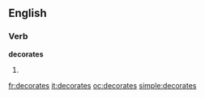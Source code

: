 ==English==

===Verb===
'''decorates'''

# {{third-person singular of|[[decorate]]}}

[[fr:decorates]]
[[it:decorates]]
[[oc:decorates]]
[[simple:decorates]]